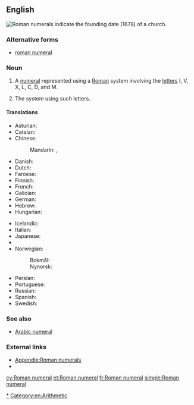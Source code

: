 ==English==
[[File:Lofer Kirche - Außen 4 Datierung.jpg|thumb|right|Roman numerals indicate the founding date (1678) of a church.]]
{{wikipedia}}

===Alternative forms===
* [[roman numeral]] {{qualifier|US}}

===Noun===
{{en-noun|head=[[Roman]] [[numeral]]}}

# A [[numeral]] represented using a [[Roman]] system involving the [[letter]]s I, V, X, L, C, D, and M.
# {{context|in the [[Roman numerals|plural]]|lang=en}} The system using such letters.

====Translations====
{{trans-top|a numeral represented by letters}}
* Asturian: {{t|ast|númberu romanu|m}}
* Catalan: {{t|ca|xifra romana|f}}
* Chinese:
*: Mandarin: {{t+|cmn|羅馬數字|sc=Hani}}, {{t|cmn|罗马数字|tr=Luómǎ shùzì|sc=Hani}}
* Danish: {{t|da|romertal|n}}
* Dutch: {{t|nl|Romeins cijfer|n}}
* Faroese: {{t|fo|rómartal|n}}
* Finnish: {{t+|fi|roomalainen}} {{t+|fi|numero}}
* French: {{t+|fr|chiffre romain|m}}
* Galician: {{t|gl|número romano|m}}
* German: {{t|de|römische Ziffer|f}}
* Hebrew: {{t|he|ספרה רומית|f|tr=sifra romit}}
* Hungarian: {{t+|hu|római szám}}
{{trans-mid}}
* Icelandic: {{t|is|rómverskur tölustafur|alt=rómverskir tölustafir|m-p}}
* Italian: {{t|it|numero romano|m}}
* Japanese: {{t+|ja|ローマ数字|tr=Rōma-sūji}}
* {{trreq|Mongolian}}
* Norwegian:
*: Bokmål: {{t|nb|romertall|n}}
*: Nynorsk: {{t|nn|romartal|n}}
* Persian: {{t|fa|ارقام رومی|tr=arqâm-e rumi}}
* Portuguese: {{t|pt|número romano|m}}
* Russian: {{t|ru|римская цифра|f|tr=rímskaja cífra|sc=Cyrl}}
* Spanish: {{t|es|número romano|m}}
* Swedish: {{t+|sv|romersk siffra|c}}
{{trans-bottom}}

===See also===
* [[Arabic numeral]]

===External links===
* [[Appendix:Roman numerals]]
* {{pedia|Roman numerals}}

[[Category:Roman numerals|*]]
[[Category:en:Arithmetic]]

[[cy:Roman numeral]]
[[et:Roman numeral]]
[[fr:Roman numeral]]
[[simple:Roman numeral]]